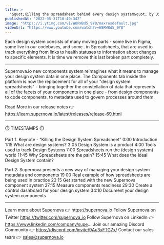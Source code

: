```yaml
---
title: >
  "&quot;Killing the spreadsheet behind every design system&quot; by Jiri Trecak @ Into Design Systems Conference"
publishedAt: "2022-05-31T10:49:34Z"
image: "https://i.ytimg.com/vi/W8RWBd5_9Y8/maxresdefault.jpg"
videoUrl: "https://www.youtube.com/watch?v=W8RWBd5_9Y8"
---
```


Each design system consists of many moving parts - some live in Figma, some live in our codebases, and some.. in Spreadsheets, that are used to track everything from links to health statuses to information about changes to specific elements. It is time we remove this last broken part completely.

---

Supernova.io new components system reimagines what it means to manage your design system data in one place.
The Components tab inside the platform is now the replacement for all of your "design system spreadsheets" - bringing together the constellation of data that represents all of the facets of your components in one place - from design components to code components, to metadata used to govern processes around them.

Read More in our release notes 👉 https://learn.supernova.io/latest/releases/release-69.html

---

⏱️ TIMESTAMPS ⏱️

Part 1: Keynote - “Killing the Design System Spreadsheet”
0:00 Introduction
1:15 What are design systems?
3:05 Design System is a product
4:00 Tools used to track Design Systems
7:00 Spreadsheets run the (design system) world
11:45 Why Spreadsheets are the pain?
15:45 What does the ideal Design System contain?

Part 2: Supernova presents a new way of managing your design system metadata and components
19:00 Real example of how spreadsheets are being used in practice
23:15 Get started with the new Supernova component system
27:15 Measure components readiness
29:30 Create a control dashboard for your design system
34:10 Document your design system components

---

Learn more about Supernova 👉 https://supernova.io
Follow Supernova on Twitter https://twitter.com/supernova_io
Follow Supernova on LinkedIn 👉https://www.linkedin.com/company/supe...
Join our amazing Discord Community 👉 https://discord.com/invite/9Au3xFTG7x/
Contact our sales team 👉 sales@supernova.io
